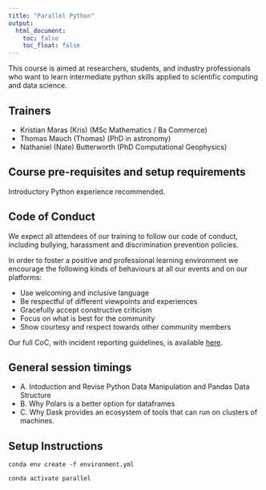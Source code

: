 ```yaml
---
title: "Parallel Python"
output:
  html_document:
    toc: false
    toc_float: false
---
```



This course is aimed at researchers, students, and industry professionals who want to learn intermediate python skills applied to scientific computing and data science.


## Trainers
* Kristian Maras (Kris) (MSc Mathematics / Ba Commerce) 
* Thomas Mauch (Thomas) (PhD in astronomy)
* Nathaniel (Nate) Butterworth (PhD Computational Geophysics)



## Course pre-requisites and setup requirements

Introductory Python experience recommended. 


## Code of Conduct
We expect all attendees of our training to follow our code of conduct, including bullying, harassment and discrimination prevention policies.

In order to foster a positive and professional learning environment we encourage the following kinds of behaviours at all our events and on our platforms:

* Use welcoming and inclusive language
* Be respectful of different viewpoints and experiences
* Gracefully accept constructive criticism
* Focus on what is best for the community
* Show courtesy and respect towards other community members

Our full CoC, with incident reporting guidelines, is available [here](https://sydney-informatics-hub.github.io/codeofconduct/).


## General session timings

* A. Intoduction and Revise Python Data Manipulation and Pandas Data Structure
* B. Why Polars is a better option for dataframes
* C. Why Dask provides an ecosystem of tools that can run on clusters of machines.


## Setup Instructions

`conda env create -f environment.yml`

`conda activate parallel`

